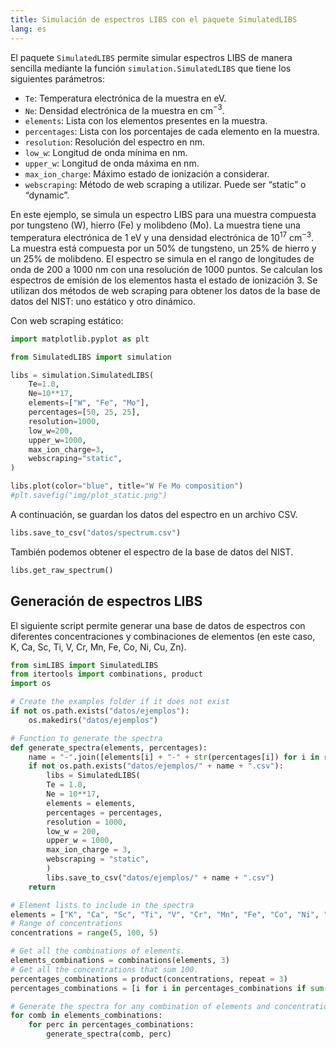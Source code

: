 ```yaml
---
title: Simulación de espectros LIBS con el paquete SimulatedLIBS
lang: es
---
```


El paquete `SimulatedLIBS` permite simular espectros LIBS de manera sencilla mediante la función `simulation.SimulatedLIBS` que tiene los siguientes parámetros:

- `Te`: Temperatura electrónica de la muestra en eV.
- `Ne`: Densidad electrónica de la muestra en cm$^{-3}$.
- `elements`: Lista con los elementos presentes en la muestra.
- `percentages`: Lista con los porcentajes de cada elemento en la muestra.
- `resolution`: Resolución del espectro en nm.
- `low_w`: Longitud de onda mínima en nm.
- `upper_w`: Longitud de onda máxima en nm.
- `max_ion_charge`: Máximo estado de ionización a considerar.
- `webscraping`: Método de web scraping a utilizar. Puede ser "static" o "dynamic".

En este ejemplo, se simula un espectro LIBS para una muestra compuesta por tungsteno (W), hierro (Fe) y molibdeno (Mo). La muestra tiene una temperatura electrónica de 1 eV y una densidad electrónica de $10^{17}$ cm$^{-3}$. La muestra está compuesta por un 50% de tungsteno, un 25% de hierro y un 25% de molibdeno. El espectro se simula en el rango de longitudes de onda de 200 a 1000 nm con una resolución de 1000 puntos. Se calculan los espectros de emisión de los elementos hasta el estado de ionización 3. Se utilizan dos métodos de web scraping para obtener los datos de la base de datos del NIST: uno estático y otro dinámico.

Con web scraping estático:
```python
import matplotlib.pyplot as plt

from SimulatedLIBS import simulation

libs = simulation.SimulatedLIBS(
    Te=1.0,
    Ne=10**17,
    elements=["W", "Fe", "Mo"],
    percentages=[50, 25, 25],
    resolution=1000,
    low_w=200,
    upper_w=1000,
    max_ion_charge=3,
    webscraping="static",
)

libs.plot(color="blue", title="W Fe Mo composition")
#plt.savefig("img/plot_static.png")
```

A continuación, se guardan los datos del espectro en un archivo CSV.

```python
libs.save_to_csv("datos/spectrum.csv")
```

También podemos obtener el espectro de la base de datos del NIST.

```python
libs.get_raw_spectrum()
```

## Generación de espectros LIBS

El siguiente script permite generar una base de datos de espectros con diferentes concentraciones y combinaciones de elementos (en este caso, K, Ca, Sc, Ti, V, Cr, Mn, Fe, Co, Ni, Cu, Zn).


```python
from simLIBS import SimulatedLIBS
from itertools import combinations, product
import os

# Create the examples folder if it does not exist
if not os.path.exists("datos/ejemplos"):
    os.makedirs("datos/ejemplos")

# Function to generate the spectra
def generate_spectra(elements, percentages):
    name = "-".join([elements[i] + "-" + str(percentages[i]) for i in range(len(elements))])
    if not os.path.exists("datos/ejemplos/" + name + ".csv"):
        libs = SimulatedLIBS(
        Te = 1.0,
        Ne = 10**17,
        elements = elements,
        percentages = percentages,
        resolution = 1000,
        low_w = 200,
        upper_w = 1000,
        max_ion_charge = 3,
        webscraping = "static",
        )
        libs.save_to_csv("datos/ejemplos/" + name + ".csv")
    return

# Element lists to include in the spectra
elements = ["K", "Ca", "Sc", "Ti", "V", "Cr", "Mn", "Fe", "Co", "Ni", "Cu", "Zn"]
# Range of concentrations
concentrations = range(5, 100, 5)

# Get all the combinations of elements.
elements_combinations = combinations(elements, 3)
# Get all the concentrations that sum 100.
percentages_combinations = product(concentrations, repeat = 3)
percentages_combinations = [i for i in percentages_combinations if sum(i) == 100]

# Generate the spectra for any combination of elements and concentrations.
for comb in elements_combinations:
    for perc in percentages_combinations:
        generate_spectra(comb, perc) 
```